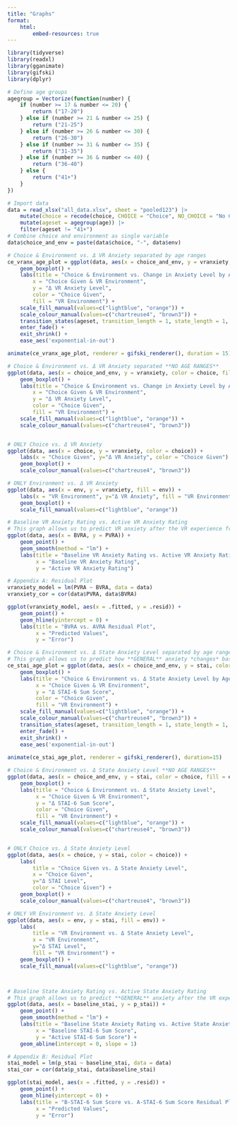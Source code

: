 ```yaml
---
title: "Graphs"
format:
    html:
        embed-resources: true
---
```


```r

library(tidyverse)
library(readxl)
library(gganimate)
library(gifski)
library(dplyr)

# Define age groups
agegroup = Vectorize(function(number) {
	if (number >= 17 & number <= 20) {
		return ("17-20")
	} else if (number >= 21 & number <= 25) {
		return ("21-25")
	} else if (number >= 26 & number <= 30) {
		return ("26-30")
	} else if (number >= 31 & number <= 35) {
		return ("31-35")
	} else if (number >= 36 & number <= 40) {
		return ("36-40")
	} else {
		return ("41+")
    }
})

# Import data
data = read_xlsx("all_data.xlsx", sheet = "pooled123") |>
    mutate(choice = recode(choice, CHOICE = "Choice", NO_CHOICE = "No Choice")) |> 
    mutate(ageset = agegroup(age)) |> 
    filter(ageset != "41+")
# Combine choice and environment as single variable
data$choice_and_env = paste(data$choice, "-", data$env)

```

```r
# Choice & Environment vs. Δ VR Anxiety separated by age ranges
ce_vranx_age_plot = ggplot(data, aes(x = choice_and_env, y = vranxiety, color = choice, fill = env)) + 
    geom_boxplot() + 
    labs(title = "Choice & Environment vs. Change in Anxiety Level by Age Ranges {closest_state}",
        x = "Choice Given & VR Environment",
        y = "Δ VR Anxiety Level",
        color = "Choice Given",
        fill = "VR Environment") +
    scale_fill_manual(values=c("lightblue", "orange")) +
    scale_colour_manual(values=c("chartreuse4", "brown3")) +
    transition_states(ageset, transition_length = 1, state_length = 1, wrap = TRUE) +
    enter_fade() + 
    exit_shrink() + 
    ease_aes('exponential-in-out')

animate(ce_vranx_age_plot, renderer = gifski_renderer(), duration = 15)

# Choice & Environment vs. Δ VR Anxiety separated **NO AGE RANGES**
ggplot(data, aes(x = choice_and_env, y = vranxiety, color = choice, fill = env)) + 
    geom_boxplot() + 
    labs(title = "Choice & Environment vs. Change in Anxiety Level by Age Ranges {closest_state}",
        x = "Choice Given & VR Environment",
        y = "Δ VR Anxiety Level",
        color = "Choice Given",
        fill = "VR Environment") +
    scale_fill_manual(values=c("lightblue", "orange")) +
    scale_colour_manual(values=c("chartreuse4", "brown3"))


# ONLY Choice vs. Δ VR Anxiety
ggplot(data, aes(x = choice, y = vranxiety, color = choice)) +
    labs(x = "Choice Given", y="Δ VR Anxiety", color = "Choice Given") +
    geom_boxplot() +
    scale_colour_manual(values=c("chartreuse4", "brown3"))

# ONLY Environment vs. Δ VR Anxiety
ggplot(data, aes(x = env, y = vranxiety, fill = env)) +
    labs(x = "VR Environment", y="Δ VR Anxiety", fill = "VR Environment") +
    geom_boxplot() +
    scale_fill_manual(values=c("lightblue", "orange"))
```

```r
# Baseline VR Anxiety Rating vs. Active VR Anxiety Rating
# This graph allows us to predict VR anxiety after the VR experience from self-reported levels of anxiety *beforehand*
ggplot(data, aes(x = BVRA, y = PVRA)) +
    geom_point() +
    geom_smooth(method = "lm") +
    labs(title = "Baseline VR Anxiety Rating vs. Active VR Anxiety Rating",
         x = "Baseline VR Anxiety Rating",
         y = "Active VR Anxiety Rating")

# Appendix A: Residual Plot
vranxiety_model = lm(PVRA ~ BVRA, data = data)
vranxiety_cor = cor(data$PVRA, data$BVRA)

ggplot(vranxiety_model, aes(x = .fitted, y = .resid)) +
    geom_point() +
    geom_hline(yintercept = 0) +
    labs(title = "BVRA vs. AVRA Residual Plot",
         x = "Predicted Values",
         y = "Error")
```

```r
# Choice & Environment vs. Δ State Anxiety Level separated by age ranges
# This graph allows us to predict how **GENERAL** anxiety *changes* based on Choice and Environment
ce_stai_age_plot = ggplot(data, aes(x = choice_and_env, y = stai, color = choice, fill = env)) + 
    geom_boxplot() + 
    labs(title = "Choice & Environment vs. Δ State Anxiety Level by Age Ranges {closest_state}",
         x = "Choice Given & VR Environment",
         y = "Δ STAI-6 Sum Score",
         color = "Choice Given",
         fill = "VR Environment") +
    scale_fill_manual(values=c("lightblue", "orange")) +
    scale_colour_manual(values=c("chartreuse4", "brown3")) +
    transition_states(ageset, transition_length = 1, state_length = 1, wrap = TRUE) +
    enter_fade() + 
    exit_shrink() + 
    ease_aes('exponential-in-out')
    
animate(ce_stai_age_plot, renderer = gifski_renderer(), duration=15)

# Choice & Environment vs. Δ State Anxiety Level **NO AGE RANGES**
ggplot(data, aes(x = choice_and_env, y = stai, color = choice, fill = env))
    geom_boxplot() +
    labs(title = "Choice & Environment vs. Δ State Anxiety Level",
         x = "Choice Given & VR Environment",
         y = "Δ STAI-6 Sum Score",
         color = "Choice Given",
         fill = "VR Environment") +
    scale_fill_manual(values=c("lightblue", "orange")) +
    scale_colour_manual(values=c("chartreuse4", "brown3"))


# ONLY Choice vs. Δ State Anxiety Level
ggplot(data, aes(x = choice, y = stai, color = choice)) +
    labs(
        title = "Choice Given vs. Δ State Anxiety Level",
        x = "Choice Given",
        y="Δ STAI Level",
        color = "Choice Given") +
    geom_boxplot() +
    scale_colour_manual(values=c("chartreuse4", "brown3"))

# ONLY VR Environment vs. Δ State Anxiety Level
ggplot(data, aes(x = env, y = stai, fill = env)) +
    labs(
        title = "VR Environment vs. Δ State Anxiety Level",
        x = "VR Environment",
        y="Δ STAI Level",
        fill = "VR Environment") +
    geom_boxplot() +
    scale_fill_manual(values=c("lightblue", "orange"))



# Baseline State Anxiety Rating vs. Active State Anxiety Rating
# This graph allows us to predict **GENERAL** anxiety after the VR experience from self-reported levels of **GENERAL** anxiety *beforehand*
ggplot(data, aes(x = baseline_stai, y = p_stai)) +
    geom_point() +
    geom_smooth(method = "lm") +
    labs(title = "Baseline State Anxiety Rating vs. Active State Anxiety Rating",
         x = "Baseline STAI-6 Sum Score",
         y = "Active STAI-6 Sum Score") +
    geom_abline(intercept = 0, slope = 1)

# Appendix B: Residual Plot
stai_model = lm(p_stai ~ baseline_stai, data = data)
stai_cor = cor(data$p_stai, data$baseline_stai)

ggplot(stai_model, aes(x = .fitted, y = .resid)) +
    geom_point() +
    geom_hline(yintercept = 0) +
    labs(title = "B-STAI-6 Sum Score vs. A-STAI-6 Sum Score Residual Plot",
         x = "Predicted Values",
         y = "Error")
```
